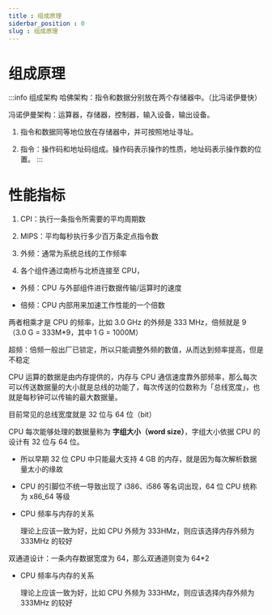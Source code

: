 ```yaml
---
title : 组成原理
siderbar_position : 0
slug : 组成原理
---
```

# 组成原理

:::info 组成架构
哈佛架构：指令和数据分别放在两个存储器中。（比冯诺伊曼快）

冯诺伊曼架构：运算器，存储器，控制器，输入设备，输出设备。

1. 指令和数据同等地位放在存储器中，并可按照地址寻址。

2. 指令：操作码和地址码组成。操作码表示操作的性质，地址码表示操作数的位置。
:::

# 性能指标

1. CPI：执行一条指令所需要的平均周期数

2. MIPS：平均每秒执行多少百万条定点指令数

3. 外频：通常为系统总线的工作频率

4. 各个组件通过南桥与北桥连接至 CPU，

- 外频：CPU 与外部组件进行数据传输/运算时的速度

- 倍频：CPU 内部用来加速工作性能的一个倍数

两者相乘才是 CPU 的频率，比如 3.0 GHz 的外频是 333 MHz，倍频就是 9 （3.0 G = 333M*9，其中 1 G = 1000M）

超频：倍频一般出厂已锁定，所以只能调整外频的数值，从而达到频率提高，但是不稳定

CPU 运算的数据是由内存提供的，内存与 CPU 通信速度靠外部频率，那么每次可以传送数据量的大小就是总线的功能了，每次传送的位数称为「总线宽度」，也就是每秒钟可以传输的最大数据量。

目前常见的总线宽度就是 32 位与 64 位（bit）

CPU 每次能够处理的数据量称为 **字组大小（word size）**，字组大小依据 CPU 的设计有 32 位与 64 位。

- 所以早期 32 位 CPU 中只能最大支持 4 GB 的内存，就是因为每次解析数据量太小的缘故

- CPU 的引脚位不统一导致出现了 i386、i586 等名词出现，64 位 CPU 统称为 x86_64 等级



- CPU 频率与内存的关系

    理论上应该一致为好，比如 CPU 外频为 333HMz，则应该选择内存外频为 333MHz 的较好



双通道设计：一条内存数据宽度为 64，那么双通道则变为 64*2

- CPU 频率与内存的关系

    理论上应该一致为好，比如 CPU 外频为 333HMz，则应该选择内存外频为 333MHz 的较好

